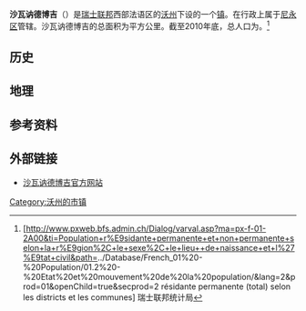 {{瑞士市镇信息框
 | 市镇名称= 沙瓦讷德博吉
 | 原文名称             = {{lang|fr|Chavannes-de-Bogis}}
 | 图片                = 
 | 纹章 = Chavannes-de-Bogis-coat of arms.svg
 | 语言                   = [[法语|法语]]
 | 所属州               = 沃州
 | iso-code-region = 
 | 所属区               = [[尼永区|尼永区]]
 | lat_d=46|lat_m=21|lat_NS=N|long_d=6|long_m=10|long_EW=E
 | 邮政编码        = 1279
 | 市镇代码        = 5707
 | 面积                 = {{smn|2.85|5|100}}
 | 平均海拔        =  476
 | 人口               = {{smn|1035|6}}
 | 主页  = www.chavannes-de-bogis.ch
 | 市镇长           = Pierre Stampfli
 | 相邻市镇             = 
 | 友好城市             = 
|地图文件             = Karte Gemeinde Chavannes-de-Bogis 2008.png
|}}
'''沙瓦讷德博吉'''（{{lang-fr|Chavannes-de-Bogis}}）是[[瑞士联邦|瑞士联邦]]西部法语区的[[沃州|沃州]]下设的一个[[瑞士市镇|镇]]。在行政上属于[[尼永区|尼永区]]管辖。沙瓦讷德博吉的总面积为{{smn|2.85|5|100}}平方公里。截至2010年底，总人口为{{smn|1035|6}}。<ref>{{fr}}[http://www.pxweb.bfs.admin.ch/Dialog/varval.asp?ma=px-f-01-2A00&ti=Population+r%E9sidante+permanente+et+non+permanente+selon+la+r%E9gion%2C+le+sexe%2C+le+lieu++de+naissance+et+l%27%E9tat+civil&path=../Database/French_01%20-%20Population/01.2%20-%20Etat%20et%20mouvement%20de%20la%20population/&lang=2&prod=01&openChild=true&secprod=2 résidante permanente (total) selon les districts et les communes] {{Wayback|url=http://www.pxweb.bfs.admin.ch/Dialog/varval.asp?ma=px-f-01-2A00&ti=Population+r%E9sidante+permanente+et+non+permanente+selon+la+r%E9gion%2C+le+sexe%2C+le+lieu++de+naissance+et+l%27%E9tat+civil&path=..%2FDatabase%2FFrench_01%20-%20Population%2F01.2%20-%20Etat%20et%20mouvement%20de%20la%20population%2F&lang=2&prod=01&openChild=true&secprod=2 |date=20150102165023 }} 瑞士联邦统计局</ref>

==历史==

==地理==

==参考资料==
{{reflist}}

==外部链接==
*{{fr}}[http://www.chavannes-de-bogis.ch 沙瓦讷德博吉官方网站] {{Wayback|url=http://www.chavannes-de-bogis.ch/ |date=20131021185220 }}

{{DEFAULTSORT:Chavannes-de-Bogis}}
{{沃州尼永区行政区划}}
[[Category:沃州的市镇|Category:沃州的市镇]]